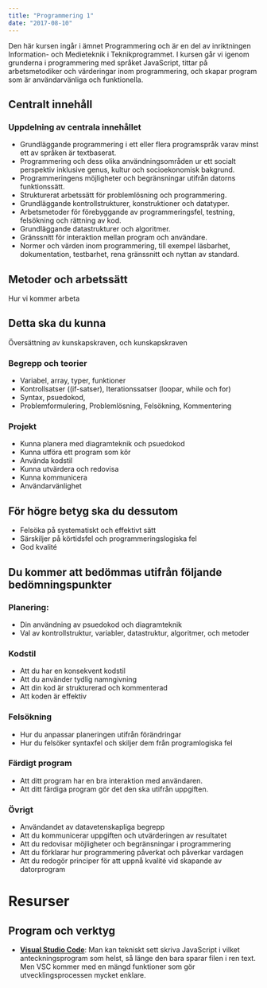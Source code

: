 ```yaml
---
title: "Programmering 1"
date: "2017-08-10"
---
```


Den här kursen ingår i ämnet Programmering och är en del av inriktningen Information- och Medieteknik i Teknikprogrammet. I kursen går vi igenom grunderna i programmering med språket JavaScript, tittar på arbetsmetodiker och värderingar inom programmering, och skapar program som är användarvänliga och funktionella.

## Centralt innehåll

### Uppdelning av centrala innehållet

- Grundläggande programmering i ett eller flera programspråk varav minst ett av språken är textbaserat.
- Programmering och dess olika användningsområden ur ett socialt perspektiv inklusive genus, kultur och socioekonomisk bakgrund.
- Programmeringens möjligheter och begränsningar utifrån datorns funktionssätt.
- Strukturerat arbetssätt för problemlösning och programmering.
- Grundläggande kontrollstrukturer, konstruktioner och datatyper.
- Arbetsmetoder för förebyggande av programmeringsfel, testning, felsökning och rättning av kod.
- Grundläggande datastrukturer och algoritmer.
- Gränssnitt för interaktion mellan program och användare.
- Normer och värden inom programmering, till exempel läsbarhet, dokumentation, testbarhet, rena gränssnitt och nyttan av standard.

## Metoder och arbetssätt

Hur vi kommer arbeta

## Detta ska du kunna

Översättning av kunskapskraven, och kunskapskraven

### Begrepp och teorier

- Variabel, array, typer, funktioner
- Kontrollsatser ((if-satser), Iterationssatser (loopar, while och for)
- Syntax, psuedokod,
- Problemformulering, Problemlösning, Felsökning, Kommentering

### Projekt

- Kunna planera med diagramteknik och psuedokod
- Kunna utföra ett program som kör
- Använda kodstil
- Kunna utvärdera och redovisa
- Kunna kommunicera
- Användarvänlighet

## För högre betyg ska du dessutom

- Felsöka på systematiskt och effektivt sätt
- Särskiljer på körtidsfel och programmeringslogiska fel
- God kvalité

## Du kommer att bedömmas utifrån följande bedömningspunkter

### Planering:

- Din användning av psuedokod och diagramteknik
- Val av kontrollstruktur, variabler, datastruktur, algoritmer, och metoder

### Kodstil

- Att du har en konsekvent kodstil
- Att du använder tydlig namngivning
- Att din kod är strukturerad och kommenterad
- Att koden är effektiv

### Felsökning

- Hur du anpassar planeringen utifrån förändringar
- Hur du felsöker syntaxfel och skiljer dem från programlogiska fel

### Färdigt program

- Att ditt program har en bra interaktion med användaren.
- Att ditt färdiga program gör det den ska utifrån uppgiften.

### Övrigt

- Användandet av datavetenskapliga begrepp
- Att du kommunicerar uppgiften och utvärderingen av resultatet
- Att du redovisar möjligheter och begränsningar i programmering
- Att du förklarar hur programmering påverkat och påverkar vardagen
- Att du redogör principer för att uppnå kvalité vid skapande av datorprogram

# Resurser

## Program och verktyg

- **[Visual Studio Code](https://code.visualstudio.com/)**: Man kan tekniskt sett skriva JavaScript i vilket anteckningsprogram som helst, så länge den bara sparar filen i ren text. Men VSC kommer med en mängd funktioner som gör utvecklingsprocessen mycket enklare.